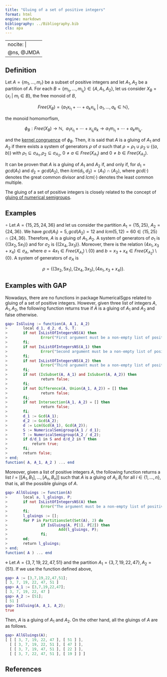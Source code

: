 ```yaml
---
title: "Gluing of a set of positive integers"
format: html
engine: markdown
bibliography: ../Bibliography.bib
cls: apa
---
```


---
nocite: |
  @ns, @JMDA
---

<!-- Definición de Num. Sem. -->

## Definition

Let $A = \{m_1, \ldots, m_r\}$ be a subset of positive integers and let $A_1, A_2$ be a partition of $A$. For each $B = \{ m_{i_1}, \ldots, m_{i_k} \} \in \{A, A_1, A_2\}$, let us consider $X_B = \{x_i ~ | ~ m_i \in B\}$, the free monoid of $B$,

$$
Free(X_B) = \{a_1x_{i_1} + \cdots + a_kx_{i_k} ~ | ~ a_1, \ldots, a_k \in \mathbb{N}\},
$$

the monoid homomorfism,

$$
\phi_B: Free(X_B) \to \mathbb{N}, ~~ a_1x_{i_1} + \cdots + x_{i_k}a_k \to a_1 m_{i_1} + \cdots + a_k m_{i_k}.
$$

and the [kernel congruence](../Presentations-NS/Presentation-NS.qmd) of $\phi_B$. Then, it is said that $A$ is a gluing of $A_1$ and $A_2$ if there exists a system of generators $\rho$ of $\sigma$ such that $\rho = \rho_1 \cup \rho_2 \cup \{(a,b)\}$ with $\rho_1 \subseteq \sigma_{A_1}, \rho_2 \subseteq \sigma_{A_2}$, $0 \ne a \in Free(X_{A_1})$ and $0 \ne b \in Free(X_{A_2})$.

It can be proven that $A$ is a gluing of $A_1$ and $A_2$ if, and only if, for $d_1 = gcd(A_1)$ and $d_2 = gcd(A_2)$, then $lcm(d_1, d_2) = \langle A_1 \rangle \cap \langle A_2 \rangle$, where $gcd(\cdot)$ denotes the great common divisor and $lcm(\cdot)$ denotes the least common multiple.

The gluing of a set of positive integers is closely related to the concept of [gluing of numerical semigroups](../Families-NS/NS-gluing.qmd).

## Examples

$\circ$ Let $A = \{15, 25, 24, 36\}$ and let us consider the partition $A_1 = \{15, 25\}$, $A_2 = \{24, 36\}$. We have $gcd(A_1) = 5, gcd(A_2) = 12$ and $lcm(5, 12) = 60 \in \langle 15, 25 \rangle \cap \langle 24, 36 \rangle$. Therefore, $A$ is a gluing of $A_1, A_2$. A system of generators of $\sigma_1$ is $\{(3x_2,5x_1)\}$ and for $\sigma_2$ is $\{(2x_4, 3x_3)\}$. Moreover, there is the relation $(4x_1, x_3 + x_4) \in \sigma_{A}$, where $a = 4x_1 \in Free(X_{A_1}) \setminus \{0\}$ and $b = x_3 + x_4 \in Free(X_{A_2}) \setminus \{0\}$. A system of generators of $\sigma_A$ is

$$
\rho = \{(3x_2, 5x_1), (2x_4, 3x_3), (4x_1, x_3 + x_4)\}.
$$

## Examples with GAP

Nowadays, there are no functions in package NumericalSgps related to gluing of a set of positive integers. However, given three list of integers $A, A_1, A_2$, the following function returns true if $A$ is a gluing of $A_1$ and $A_2$ and false otherwise.

``` gap
gap> IsGluing := function(A, A_1, A_2)
>       local d_1, d_2, d, S, T;
>       if not IsListOfIntegersNS(A) then
>               Error("First argument must be a non-empty list of positive integers");
>       fi;
>       if not IsListOfIntegersNS(A_1) then
>               Error("Second argument must be a non-empty list of positive integers");
>       fi;
>       if not IsListOfIntegersNS(A_2) then
>               Error("Third argument must be a non-empty list of positive integers");
>       fi;
>       if not (IsSubset(A, A_1) and IsSubset(A, A_2)) then
>               return false;
>       fi;
>       if not Difference(A, Union(A_1, A_2)) = [] then
>               return false;
>       fi;
>       if not Intersection(A_1, A_2) = [] then
>               return false;
>       fi;
>       d_1 := Gcd(A_1);
>       d_2 := Gcd(A_2);
>       d := Lcm(Gcd(A_1), Gcd(A_2));
>       S := NumericalSemigroup(A_1 / d_1);
>       T := NumericalSemigroup(A_2 / d_2);
>       if d/d_1 in S and d/d_2 in T then
>           return true;
>       fi;
>       return false;
> end;
function( A, A_1, A_2 ) ... end
```

Moreover, given a list of positive integers $A$, the following function returns a list $I = [ [A_1, B_1], \ldots, [A_n, B_n] ]$ such that $A$ is a gluing of $A_i, B_i$ for all $i \in \{1, \ldots, n\}$, that is, all the possible gluings of $A$.

``` gap
gap> AllGluings := function(A)
>       local a, l_gluings, P;
>       if not IsListOfIntegersNS(A) then
>               Error("The argument must be a non-empty list of positive integers");
>       fi;
>       l_gluings := [];
>       for P in PartitionsSet(Set(A), 2) do
>               if IsGluing(A, P[1], P[2]) then
>                       Add(l_gluings, P);
>               fi;
>       od;
>       return l_gluings;
> end;
function( A ) ... end
```

$\diamond$ Let $A = \{3,7,19,22,47,51\}$ and the partition $A_1 = \{3, 7, 19, 22, 47\}, A_2 = \{51\}$. If we use the function defined above,

``` gap
gap> A := [3,7,19,22,47,51];
[ 3, 7, 19, 22, 47, 51 ]
gap> A_1 := [3,7,19,22,47];
[ 3, 7, 19, 22, 47 ]
gap> A_2 := [51];
[ 51 ]
gap> IsGluing(A, A_1, A_2);
true
```

Then, $A$ is a gluing of $A_1$ and $A_2$. On the other hand, all the gluings of $A$ are as follows.

``` gap
gap> AllGluings(A);
[ [ [ 3, 7, 19, 22, 47 ], [ 51 ] ],
  [ [ 3, 7, 19, 22, 51 ], [ 47 ] ],
  [ [ 3, 7, 19, 47, 51 ], [ 22 ] ],
  [ [ 3, 7, 22, 47, 51 ], [ 19 ] ] ]
```

## References

::: {#refs}

:::
